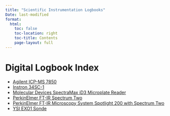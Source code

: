 ```yaml
---
title: "Scientific Instrumentation Logbooks"
Date: last-modified
format:
  html:
    toc: false
    toc-location: right
    toc-title: Contents
    page-layout: full
---
```


# Digital Logbook Index

- [Agilent ICP-MS 7850](https://github.com/The-Evergreen-State-College/Scientific-Instrumentation/issues/4)
- [Instron 34SC-1](https://github.com/The-Evergreen-State-College/Scientific-Instrumentation/issues/2)
- [Molecular Devices SpectraMax iD3 Microplate Reader](https://github.com/The-Evergreen-State-College/Scientific-Instrumentation/issues/5)
- [PerkinElmer FT-IR Spectrum Two](https://github.com/The-Evergreen-State-College/Scientific-Instrumentation/issues/6)
- [PerkinElmer FT-IR Microscopy System Spotlight 200 with Spectrum Two](https://github.com/The-Evergreen-State-College/Scientific-Instrumentation/issues/7)
- [YSI EXO1 Sonde](https://github.com/The-Evergreen-State-College/Scientific-Instrumentation/issues/8)